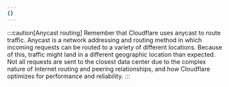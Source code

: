 ```yaml
---
{}
---
```


:::caution[Anycast routing]
Remember that Cloudflare uses anycast to route traffic. Anycast is a network addressing and routing method in which incoming requests can be routed to a variety of different locations. Because of this, traffic might land in a different geographic location than expected. Not all requests are sent to the closest data center due to the complex nature of Internet routing and peering relationships, and how Cloudflare optimizes for performance and reliability.
:::